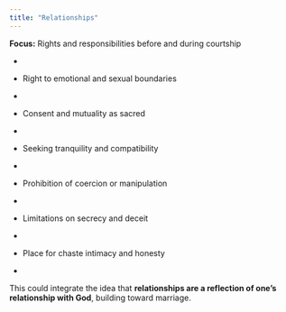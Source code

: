 ```yaml
---
title: "Relationships"
---
```


**Focus:** Rights and responsibilities before and during courtship

-   

-   Right to emotional and sexual boundaries

-   

-   Consent and mutuality as sacred

-   

-   Seeking tranquility and compatibility

-   

-   Prohibition of coercion or manipulation

-   

-   Limitations on secrecy and deceit

-   

-   Place for chaste intimacy and honesty

-   

This could integrate the idea that **relationships are a reflection of one’s relationship with God**, building toward marriage.
